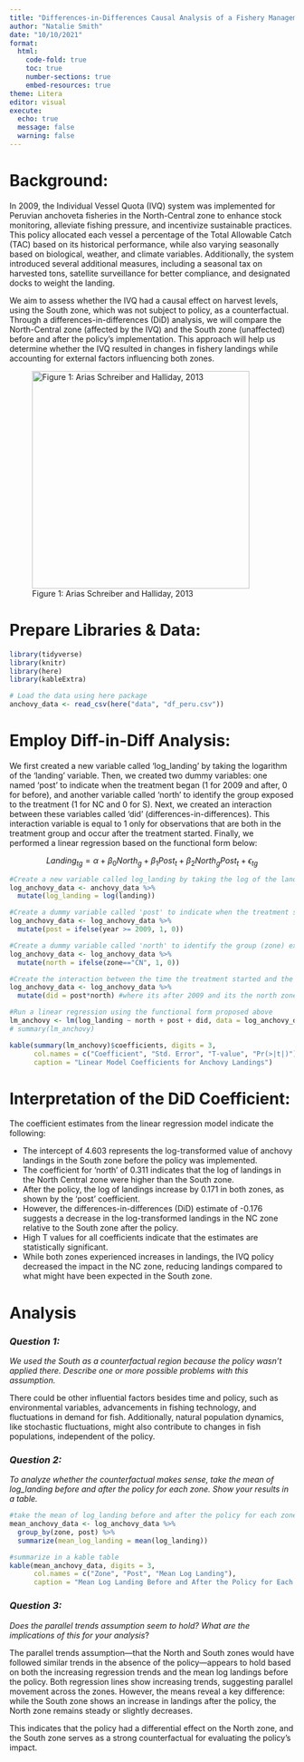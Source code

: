 ```yaml
---
title: "Differences-in-Differences Causal Analysis of a Fishery Management Reform in Peru"
author: "Natalie Smith"
date: "10/10/2021"
format: 
  html:
    code-fold: true
    toc: true
    number-sections: true
    embed-resources: true
theme: Litera
editor: visual
execute:
  echo: true
  message: false
  warning: false
---
```


# Background:

In 2009, the Individual Vessel Quota (IVQ) system was implemented for Peruvian anchoveta fisheries in the North-Central zone to enhance stock monitoring, alleviate fishing pressure, and incentivize sustainable practices. This policy allocated each vessel a percentage of the Total Allowable Catch (TAC) based on its historical performance, while also varying seasonally based on biological, weather, and climate variables. Additionally, the system introduced several additional measures, including a seasonal tax on harvested tons, satellite surveillance for better compliance, and designated docks to weight the landing.

We aim to assess whether the IVQ had a causal effect on harvest levels, using the South zone, which was not subject to policy, as a counterfactual. Through a differences-in-differences (DiD) analysis, we will compare the North-Central zone (affected by the IVQ) and the South zone (unaffected) before and after the policy's implementation. This approach will help us determine whether the IVQ resulted in changes in fishery landings while accounting for external factors influencing both zones.

![Figure 1: Arias Schreiber and Halliday, 2013](images/anchovy_map.png){fig-align="left" width="384"}

# Prepare Libraries & Data:

```r
library(tidyverse)
library(knitr)
library(here)
library(kableExtra)
```

```r
# Load the data using here package
anchovy_data <- read_csv(here("data", "df_peru.csv"))
```

# Employ Diff-in-Diff Analysis:

We first created a new variable called 'log_landing' by taking the logarithm of the 'landing' variable. Then, we created two dummy variables: one named 'post' to indicate when the treatment began (1 for 2009 and after, 0 for before), and another variable called 'north' to identify the group exposed to the treatment (1 for NC and 0 for S). Next, we created an interaction between these variables called 'did' (differences-in-differences). This interaction variable is equal to 1 only for observations that are both in the treatment group and occur after the treatment started. Finally, we performed a linear regression based on the functional form below:

$$
Landing_{tg} = \alpha + \beta_0 North_{g} + \beta_1Post_{t} + \beta_2North_{g}Post_{t} + \epsilon_{tg}
$$

```r
#Create a new variable called log_landing by taking the log of the landings variable
log_anchovy_data <- anchovy_data %>%
  mutate(log_landing = log(landing))

#Create a dummy variable called 'post' to indicate when the treatment started (year 2009)
log_anchovy_data <- log_anchovy_data %>%
  mutate(post = ifelse(year >= 2009, 1, 0))

#Create a dummy variable called 'north' to identify the group (zone) exposed to the treatment (CN)
log_anchovy_data <- log_anchovy_data %>% 
  mutate(north = ifelse(zone=="CN", 1, 0))

#Create the interaction between the time the treatment started and the treatment group
log_anchovy_data <- log_anchovy_data %>% 
  mutate(did = post*north) #where its after 2009 and its the north zone

#Run a linear regression using the functional form proposed above
lm_anchovy <- lm(log_landing ~ north + post + did, data = log_anchovy_data) 
# summary(lm_anchovy)
```

```r
kable(summary(lm_anchovy)$coefficients, digits = 3, 
      col.names = c("Coefficient", "Std. Error", "T-value", "Pr(>|t|)"),
      caption = "Linear Model Coefficients for Anchovy Landings")
```

# Interpretation of the DiD Coefficient:

The coefficient estimates from the linear regression model indicate the following:

-   The intercept of 4.603 represents the log-transformed value of anchovy landings in the South zone before the policy was implemented.
-   The coefficient for 'north' of 0.311 indicates that the log of landings in the North Central zone were higher than the South zone.
-   After the policy, the log of landings increase by 0.171 in both zones, as shown by the 'post' coefficient.
-   However, the differences-in-differences (DiD) estimate of -0.176 suggests a decrease in the log-transformed landings in the NC zone relative to the South zone after the policy.
-   High T values for all coefficients indicate that the estimates are statistically significant.
-   While both zones experienced increases in landings, the IVQ policy decreased the impact in the NC zone, reducing landings compared to what might have been expected in the South zone.

# Analysis

### *Question 1:*

*We used the South as a counterfactual region because the policy wasn't applied there. Describe one or more possible problems with this assumption.*

There could be other influential factors besides time and policy, such as environmental variables, advancements in fishing technology, and fluctuations in demand for fish. Additionally, natural population dynamics, like stochastic fluctuations, might also contribute to changes in fish populations, independent of the policy.

### *Question 2:*

*To analyze whether the counterfactual makes sense, take the mean of log_landing before and after the policy for each zone. Show your results in a table.*

```r
#take the mean of log_landing before and after the policy for each zone
mean_anchovy_data <- log_anchovy_data %>%
  group_by(zone, post) %>%
  summarize(mean_log_landing = mean(log_landing))

#summarize in a kable table
kable(mean_anchovy_data, digits = 3, 
      col.names = c("Zone", "Post", "Mean Log Landing"), 
      caption = "Mean Log Landing Before and After the Policy for Each Zone")


```

### *Question 3:*

*Does the parallel trends assumption seem to hold? What are the implications of this for your analysis*?

The parallel trends assumption—that the North and South zones would have followed similar trends in the absence of the policy—appears to hold based on both the increasing regression trends and the mean log landings before the policy. Both regression lines show increasing trends, suggesting parallel movement across the zones. However, the means reveal a key difference: while the South zone shows an increase in landings after the policy, the North zone remains steady or slightly decreases.

This indicates that the policy had a differential effect on the North zone, and the South zone serves as a strong counterfactual for evaluating the policy's impact.

